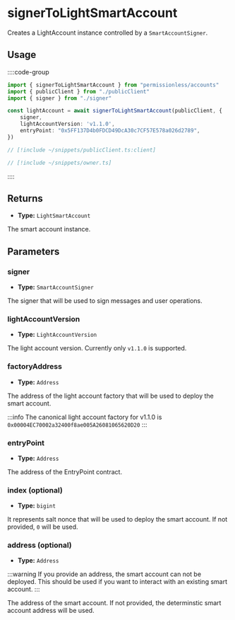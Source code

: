 
<VersionWarning version="0.2" />

# signerToLightSmartAccount

Creates a LightAccount instance controlled by a `SmartAccountSigner`.

## Usage

::::code-group

```ts [example.ts]
import { signerToLightSmartAccount } from "permissionless/accounts"
import { publicClient } from "./publicClient"
import { signer } from "./signer"

const lightAccount = await signerToLightSmartAccount(publicClient, {
	signer,
    lightAccountVersion: 'v1.1.0',
	entryPoint: "0x5FF137D4b0FDCD49DcA30c7CF57E578a026d2789",
})
```

```ts [publicClient.ts]
// [!include ~/snippets/publicClient.ts:client]
```

```ts [owner.ts]
// [!include ~/snippets/owner.ts]
```

::::

## Returns

- **Type:** `LightSmartAccount`

The smart account instance.

## Parameters

### signer

- **Type:** `SmartAccountSigner`

The signer that will be used to sign messages and user operations.

### lightAccountVersion

- **Type:** `LightAccountVersion`

The light account version. Currently only `v1.1.0` is supported.

### factoryAddress

- **Type:** `Address`

The address of the light account factory that will be used to deploy the smart account.

:::info
The canonical light account factory for v1.1.0 is `0x00004EC70002a32400f8ae005A26081065620D20`
:::

### entryPoint

- **Type:** `Address`

The address of the EntryPoint contract.

### index (optional)

- **Type:** `bigint`

It represents salt nonce that will be used to deploy the smart account. If not provided, `0` will be used.

### address (optional)

- **Type:** `Address`

:::warning
If you provide an address, the smart account can not be deployed. This should be used if you want to interact with an existing smart account.
:::

The address of the smart account. If not provided, the determinstic smart account address will be used.
